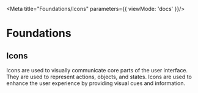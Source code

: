 
<Meta title="Foundations/Icons" parameters={{ viewMode: 'docs' }}/>

# Foundations

## Icons

Icons are used to visually communicate core parts of the user interface. They are used to represent actions, objects, and states. Icons are used to enhance the user experience by providing visual cues and information.
